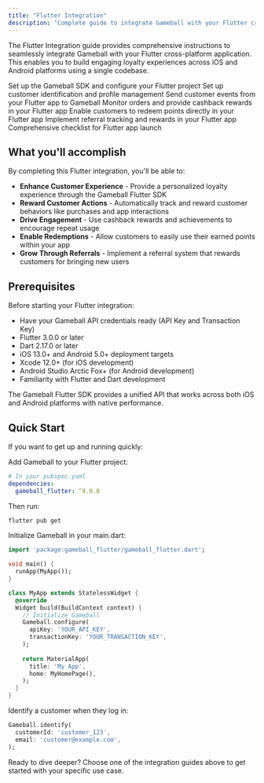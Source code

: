 ```yaml
---
title: "Flutter Integration"
description: "Complete guide to integrate Gameball with your Flutter cross-platform application"
---
```


The Flutter Integration guide provides comprehensive instructions to seamlessly integrate Gameball with your Flutter cross-platform application. This enables you to build engaging loyalty experiences across iOS and Android platforms using a single codebase.

<CardGroup cols={2}>
  <Card title="Getting Started" icon="rocket" href="/installation-guide/flutter/getting-started">
    Set up the Gameball SDK and configure your Flutter project
  </Card>

  <Card title="Initialize Customer Profile" icon="user" href="/installation-guide/flutter/initialize-profile">
    Set up customer identification and profile management
  </Card>

  <Card title="Track Customer Events" icon="chart-line" href="/installation-guide/flutter/track-events">
    Send customer events from your Flutter app to Gameball
  </Card>

  <Card title="Track Orders & Cashback" icon="shopping-cart" href="/installation-guide/flutter/track-orders">
    Monitor orders and provide cashback rewards in your Flutter app
  </Card>

  <Card title="Integrate Redemption" icon="gift" href="/installation-guide/flutter/integrate-redemption">
    Enable customers to redeem points directly in your Flutter app
  </Card>

  <Card title="Track Referrals" icon="users" href="/installation-guide/flutter/track-referrals">
    Implement referral tracking and rewards in your Flutter app
  </Card>

  <Card title="Go-Live Checklist" icon="check-circle" href="/installation-guide/flutter/go-live-checklist">
    Comprehensive checklist for Flutter app launch
  </Card>
</CardGroup>

## What you'll accomplish

By completing this Flutter integration, you'll be able to:

- **Enhance Customer Experience** - Provide a personalized loyalty experience through the Gameball Flutter SDK
- **Reward Customer Actions** - Automatically track and reward customer behaviors like purchases and app interactions
- **Drive Engagement** - Use cashback rewards and achievements to encourage repeat usage
- **Enable Redemptions** - Allow customers to easily use their earned points within your app
- **Grow Through Referrals** - Implement a referral system that rewards customers for bringing new users

## Prerequisites

Before starting your Flutter integration:

- Have your Gameball API credentials ready (API Key and Transaction Key)
- Flutter 3.0.0 or later
- Dart 2.17.0 or later
- iOS 13.0+ and Android 5.0+ deployment targets
- Xcode 12.0+ (for iOS development)
- Android Studio Arctic Fox+ (for Android development)
- Familiarity with Flutter and Dart development

<Note>
The Gameball Flutter SDK provides a unified API that works across both iOS and Android platforms with native performance.
</Note>

## Quick Start

If you want to get up and running quickly:

<Steps>
<Step title="Install the SDK">
  Add Gameball to your Flutter project:
  
  ```yaml
  # In your pubspec.yaml
  dependencies:
    gameball_flutter: ^4.0.0
  ```
  
  Then run:
  ```bash
  flutter pub get
  ```
</Step>

<Step title="Initialize Gameball">
  Initialize Gameball in your main.dart:
  
  ```dart
  import 'package:gameball_flutter/gameball_flutter.dart';
  
  void main() {
    runApp(MyApp());
  }
  
  class MyApp extends StatelessWidget {
    @override
    Widget build(BuildContext context) {
      // Initialize Gameball
      Gameball.configure(
        apiKey: 'YOUR_API_KEY',
        transactionKey: 'YOUR_TRANSACTION_KEY',
      );
      
      return MaterialApp(
        title: 'My App',
        home: MyHomePage(),
      );
    }
  }
  ```
</Step>

<Step title="Identify Customer">
  Identify a customer when they log in:
  
  ```dart
  Gameball.identify(
    customerId: 'customer_123',
    email: 'customer@example.com',
  );
  ```
</Step>
</Steps>

Ready to dive deeper? Choose one of the integration guides above to get started with your specific use case.

